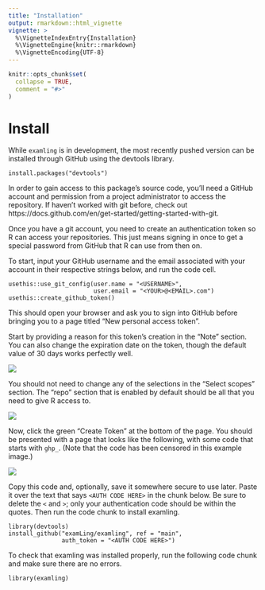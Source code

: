 ```yaml
---
title: "Installation"
output: rmarkdown::html_vignette
vignette: >
  %\VignetteIndexEntry{Installation}
  %\VignetteEngine{knitr::rmarkdown}
  %\VignetteEncoding{UTF-8}
---
```


```r
knitr::opts_chunk$set(
  collapse = TRUE,
  comment = "#>"
)
```

# Install

While `examling` is in development, the most recently pushed version can be
installed through GitHub using the devtools library.

```
install.packages("devtools")
```

In order to gain access to this package's source code, you'll need a GitHub
account and permission from a project administrator to access the repository.
If haven't worked with git before, check out
https://docs.github.com/en/get-started/getting-started-with-git.

Once you have a git account, you need to create an authentication token so R
can access your repositories. This just means signing in once to get a special
password from GitHub that R can use from then on.

To start, input your GitHub username and the email associated with your account
in their respective strings below, and run the code cell.

```
usethis::use_git_config(user.name = "<USERNAME>",
                        user.email = "<YOUR>@<EMAIL>.com")
usethis::create_github_token()
```

This should open your browser and ask you to sign into GitHub before bringing
you to a page titled "New personal access token".

Start by providing a reason for this token's creation in the "Note" section.
You can also change the expiration date on the token, though the default value
of 30 days works perfectly well.

![](img/howto_install_00.png)

You should not need to change any of the selections in the "Select scopes"
section. The "repo" section that is enabled by default should be all that you
need to give R access to.

![](img/howto_install_01.png)

Now, click the green "Create Token" at the bottom of the page. You should be
presented with a page that looks like the following, with some code that starts
with `ghp_`. (Note that the code has been censored in this example image.)

![](img/howto_install_02.png)

Copy this code and, optionally, save it somewhere secure to use later. Paste it
over the text that says `<AUTH CODE HERE>` in the chunk below. Be sure to delete
the `<` and `>`; only your authentication code should be within the quotes.
Then run the code chunk to install examling.

```
library(devtools)
install_github("examLing/examling", ref = "main",
               auth_token = "<AUTH CODE HERE>")
```

To check that examling was installed properly, run the following code chunk
and make sure there are no errors.

```
library(examling)
```

